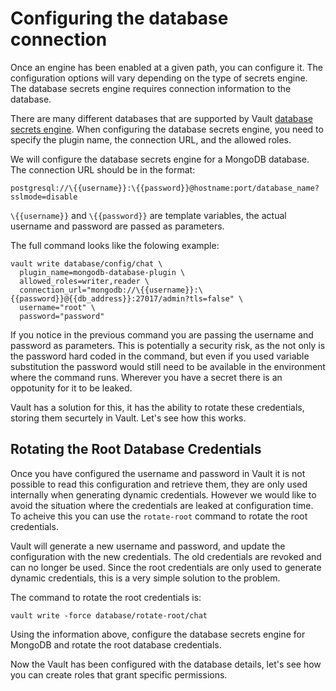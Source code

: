 # Configuring the database connection

Once an engine has been enabled at a given path, you can configure it. The 
configuration options will vary depending on the type of secrets engine. 
The database secrets engine requires connection information to the database.

There are many different databases that are supported by Vault 
[database secrets engine](https://www.vaultproject.io/docs/secrets/databases/index.html). 
When configuring the database secrets engine, you need to specify the plugin name, the connection URL, 
and the allowed roles.

We will configure the database secrets engine for a MongoDB database. The connection 
URL should be in the format:
 
```
postgresql://\{{username}}:\{{password}}@hostname:port/database_name?sslmode=disable
```

`\{{username}}` and `\{{password}}` are template variables, the actual username 
and password are passed as parameters.

The full command looks like the folowing example:

```shell
vault write database/config/chat \
  plugin_name=mongodb-database-plugin \
  allowed_roles=writer,reader \
  connection_url="mongodb://\{{username}}:\{{password}}@{{db_address}}:27017/admin?tls=false" \
  username="root" \
  password="password"
```

If you notice in the previous command you are passing the username and password as parameters.
This is potentially a security risk, as the not only is the password hard coded in the command,
but even if you used variable substitution the password would still need to be available in 
the environment where the command runs. Wherever you have a secret there is an oppotunity 
for it to be leaked.

Vault has a solution for this, it has the ability to rotate these credentials, storing
them securtely in Vault. Let's see how this works.

## Rotating the Root Database Credentials

Once you have configured the username and password in Vault it is not possible to read this 
configuration and retrieve them, they are only used internally when generating dynamic credentials. 
However we would like to avoid the situation where the credentials are leaked at configuration
time. To acheive this you can use the `rotate-root` command to rotate the root credentials.

Vault will generate a new username and password, and update the configuration with the new
credentials. The old credentials are revoked and can no longer be used. Since the root credentials
are only used to generate dynamic credentials, this is a very simple solution to the problem.

The command to rotate the root credentials is:

```shell
vault write -force database/rotate-root/chat
```

<Task id="configure_database">
Using the information above, configure the database secrets engine for MongoDB 
and rotate the root database credentials.
</Task>

Now the Vault has been configured with the database details, let's see how you can create roles
that grant specific permissions.